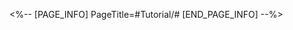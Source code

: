 <%-- [PAGE_INFO]
PageTitle=#Tutorial/#
[END_PAGE_INFO] --%>
{{Tutorial
|sort      = 813601
|title     = 
|subtitle  = 
|type      = 
|about     = 
|image1    = Tutorial  1.png{{subst:void|<!--$UPLOAD:<<SpriteOutput/TutorialPic/TutorialPage_813601.png>-<Tutorial  1.png>-<Tutorial Files>>-->}}
|text1     = Origami Bird Clash is a {{Color|h|nobold=1|Match Three battling game}} where you have to match and clear fruits {{Color|h|nobold=1|within a certain number of moves}} and increase the Origami Bird's {{Color|h|nobold=1|Combat Power}}.
|image2    = Tutorial  2.png{{subst:void|<!--$UPLOAD:<<SpriteOutput/TutorialPic/TutorialPage_813602.png>-<Tutorial  2.png>-<Tutorial Files>>-->}}
|text2     = At the end of the turn, the system will calculate damage based on the {{Color|h|nobold=1|Combat Power difference}}.<br />If the opponent's {{Color|h|nobold=1|HP is reduced to 0}}, you win.
|image3    = Tutorial  3.png
|text3     = 
|image4    = Tutorial  4.png{{subst:void|<!--$UPLOAD:<<SpriteOutput/TutorialPic/TutorialPage_813604.png>-<Tutorial  4.png>-<Tutorial Files>>-->}}
|text4     = Match {{Color|h|nobold=1|more than 3 fruits of the same color}} to generate a corresponding {{Color|h|nobold=1|bomb}}.
|image5    = Tutorial  5.png{{subst:void|<!--$UPLOAD:<<SpriteOutput/TutorialPic/TutorialPage_813605.png>-<Tutorial  5.png>-<Tutorial Files>>-->}}
|text5     = Clear {{Color|h|nobold=1|specific fruits}} to charge the bird. After {{Color|h|nobold=1|fully charging}}, the bird will release a powerful skill to help eliminate fruits.
}}